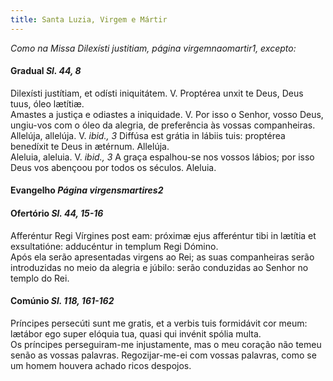 ```yaml
---
title: Santa Luzia, Virgem e Mártir
---
```



<em>Como na Missa Dilexísti justitiam, página virgemnaomartir1, excepto:</em>

<h4 class="text-center">Gradual <em>Sl. 44, 8</em></h4>
<div class="container-fluid">
<div class="row">
<div class="col-6 dropcaps text-justify">
Dilexísti justítiam, et odísti iniquitátem. V. Proptérea unxit te Deus, Deus tuus, óleo lætítiæ.
</div>
<div class="col-6 dropcaps text-justify">
Amastes a justiça e odiastes a iniquidade. V. Por isso o Senhor, vosso Deus, ungiu-vos com o óleo da alegria, de preferência às vossas companheiras.
</div>
<div class="col-6 text-justify">
Allelúja, allelúja. V. <em>ibid., 3</em> Diffúsa est grátia in lábiis tuis: proptérea benedíxit te Deus in ætérnum. Allelúja.
</div>
<div class="col-6 text-justify">
Aleluia, aleluia. V. <em>ibid., 3</em> A graça espalhou-se nos vossos lábios; por isso Deus vos abençoou por todos os séculos. Aleluia.
</div>
</div>
</div>

<h4 class="text-center">Evangelho <em>Página virgensmartires2</em></h4>

<h4 class="text-center">Ofertório <em>Sl. 44, 15-16</em></h4>
<div class="container-fluid">
<div class="row">
<div class="col-6 dropcaps text-justify">
Afferéntur Regi Vírgines post eam: próximæ ejus afferéntur tibi in lætítia et exsultatióne: adducéntur in templum Regi Dómino.
</div>
<div class="col-6 dropcaps text-justify">
Após ela serão apresentadas virgens ao Rei; as suas companheiras serão introduzidas no meio da alegria e júbilo: serão conduzidas ao Senhor no templo do Rei.
</div>
</div>
</div>

<h4 class="text-center">Comúnio <em>Sl. 118, 161-162</em></h4>
<div class="container-fluid">
<div class="row">
<div class="col-6 dropcaps text-justify">
Príncipes persecúti sunt me gratis, et a verbis tuis formidávit cor meum: lætábor ego super elóquia tua, quasi qui invénit spólia multa.
</div>
<div class="col-6 dropcaps text-justify">
Os príncipes perseguiram-me injustamente, mas o meu coração não temeu senão as vossas palavras. Regozijar-me-ei com vossas palavras, como se um homem houvera achado ricos despojos.
</div>
</div>
</div>
